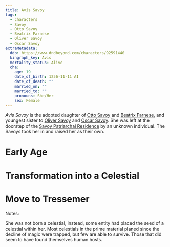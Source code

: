 ```yaml
---
title: Avis Savoy
tags:
  - characters
  - Savoy
  - Otto Savoy
  - Beatrix Farnese
  - Oliver Savoy
  - Oscar Savoy
extraMetadata:
  ddb: https://www.dndbeyond.com/characters/92591440
  kingraph_key: Avis
  mortality_status: Alive
  cha:
    age: 19
    date_of_birth: 1256-11-11 AI
    date_of_death: ""
    married_on: ""
    married_to: ""
    pronouns: She/Her
    sex: Female
---
```


*Avis Savoy* is the adopted daughter of [Otto Savoy](./otto-savoy.mdx) and
[Beatrix Farnese](./beatrix-farnese.mdx), and youngest sister to
[Oliver Savoy](./oliver-savoy.mdx) and [Oscar Savoy](./oscar-savoy.mdx). She was
left at the doorstep of the
[Savoy Patriarchal Residence](../locations/savoy-patriarchal-residence.mdx) by
an unknown individual. The Savoys took her in and raised her as their own.

# Early Age

# Transformation into a Celestial

# Move to Tressemer

Notes:

She was not born a celestial, instead, some entity had placed the seed of a
celestial within her. Most celestials in the prime material planed since the
decline of magic were trapped, but few are able to survive. Those that did seem
to have found themselves human hosts.
